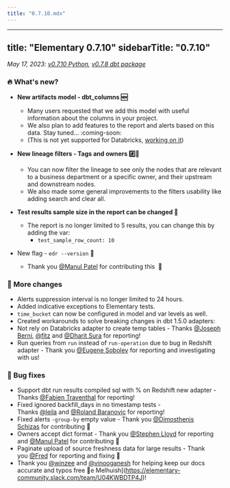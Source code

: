 ```yaml
---
title: "0.7.10.mdx"
---
```


---
title: "Elementary 0.7.10"
sidebarTitle: "0.7.10"
---

_May 17, 2023: [v0.7.10 Python](https://github.com/elementary-data/elementary/releases/tag/v0.7.10), [v0.7.8 dbt package](https://github.com/elementary-data/dbt-data-reliability/releases/tag/0.7.8)_

### 🔥 What's new?

- **New artifacts model - dbt_columns 🆕**
  - Many users requested that we add this model with useful information about the columns in your project.
  - We also plan to add features to the report and alerts based on this data. Stay tuned... :coming-soon:
  - (This is not yet supported for Databricks, [working on it](https://github.com/elementary-data/elementary/issues/872))
- **New lineage filters - Tags and owners #️⃣👥**
  - You can now filter the lineage to see only the nodes that are relevant to a business department or a specific owner, and their upstream and downstream nodes.
  - We also made some general improvements to the filters usability like adding search and clear all.
- **Test results sample size in the report can be changed 🔢**

  - The report is no longer limited to 5 results, you can change this by adding the var:
    - `test_sample_row_count: 10`

- New flag - `edr --version` 🏁
  - Thank you [@Manul Patel](https://elementary-community.slack.com/team/U054N92MU11) for contributing this  🤩

### 💫 More changes

- Alerts suppression interval is no longer limited to 24 hours.
- Added indicative exceptions to Elementary tests.
- `time_bucket` can now be configured in model and var levels as well.
- Created workarounds to solve breaking changes in dbt 1.5.0 adapters:
- Not rely on Databricks adapter to create temp tables - Thanks [@Joseph Berni](https://elementary-community.slack.com/team/U03NWMS0Y93), [@fitz](https://elementary-community.slack.com/team/U03V5KGR3U3) and [@Dharit Sura](https://elementary-community.slack.com/team/U047ZFZRDCH) for reporting!
- Run queries from `run` instead of `run-operation` due to bug in Redshift adapter - Thank you [@Eugene Sobolev](https://elementary-community.slack.com/team/U054BV7MR0T) for reporting and investigating with us!

### 🐞 Bug fixes

- Support dbt run results compiled sql with % on Redshift new adapter - Thanks [@Fabien Traventhal](https://elementary-community.slack.com/team/U03G693L05R) for reporting!
- Fixed ignored backfill_days in no timestamp tests - Thanks [@leila](https://elementary-community.slack.com/team/U04HFCUM2G6) and [@Roland Baranovic](https://elementary-community.slack.com/team/U04K5SUJS8Z) for reporting!
- Fixed alerts `-group-by` empty value - Thank you [@Dimosthenis Schizas](https://elementary-community.slack.com/team/U054B4PNACE) for contributing 🤩
- Owners accept dict format - Thank you [@Stephen Lloyd](https://elementary-community.slack.com/team/U03FQELBBV1) for reporting and [@Manul Patel](https://elementary-community.slack.com/team/U054N92MU11) for contributing 🤩
- Paginate upload of source freshness data for large results - Thank you [@Fred](https://elementary-community.slack.com/team/U03QXQ3VCF8) for reporting and fixing 🤩
- Thank you [@winzee](https://github.com/winzee) and [@vinooganesh](https://github.com/vinooganesh) for helping keep our docs accurate and typos free 🎉e Melhuish](https://elementary-community.slack.com/team/U04KWBDTP4J)!
